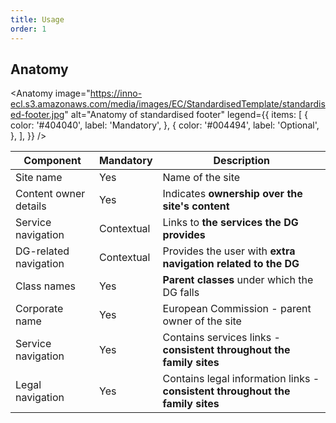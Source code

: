 ```yaml
---
title: Usage
order: 1
---
```



## Anatomy

<Anatomy
  image="https://inno-ecl.s3.amazonaws.com/media/images/EC/StandardisedTemplate/standardised-footer.jpg"
  alt="Anatomy of standardised footer"
  legend={{
    items: [
      {
        color: '#404040',
        label: 'Mandatory',
      },
      {
        color: '#004494',
        label: 'Optional',
      },
    ],
  }}
/>

| Component             | Mandatory  | Description                                                                   |
| --------------------- | ---------- | ----------------------------------------------------------------------------- |
| Site name             | Yes        | Name of the site                                                              |
| Content owner details | Yes        | Indicates **ownership over the site's content**                               |
| Service navigation    | Contextual | Links to **the services the DG provides**                                     |
| DG-related navigation | Contextual | Provides the user with **extra navigation related to the DG**                 |
| Class names           | Yes        | **Parent classes** under which the DG falls                                   |
| Corporate name        | Yes        | European Commission - parent owner of the site                                |
| Service navigation    | Yes        | Contains services links - **consistent throughout the family sites**          |
| Legal navigation      | Yes        | Contains legal information links - **consistent throughout the family sites** |
